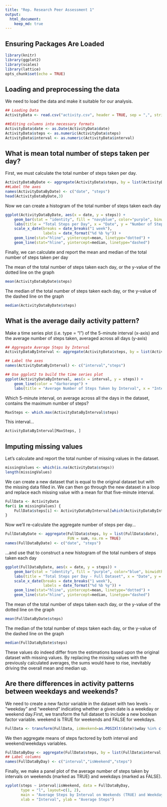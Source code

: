 ```yaml
---
title: "Rep. Research Peer Assessment 1"
output: 
  html_document:
    keep_md: true
---
```


## Ensuring Packages Are Loaded
```r
library(knitr)
library(ggplot2)
library(scales)
library(lattice)
opts_chunk$set(echo = TRUE)
```

## Loading and preprocessing the data
  We need to load the data and make it suitable for our analysis. 
```r
## Loading Data
ActivityData <- read.csv("activity.csv", header = TRUE, sep = ",", stringsAsFactors = FALSE)

##Editing columns into necessary formats
ActivityData$date <- as.Date(ActivityData$date)
ActivityData$steps <- as.numeric(ActivityData$steps)
ActivityData$interval <- as.numeric(ActivityData$interval)
```

## What is mean total number of steps taken per day?
  First, we must calculate the total number of steps taken per day.
```r
ActivityDataByDate <- aggregate(ActivityData$steps, by = list(ActivityData$date),FUN = sum, na.rm = TRUE)
##Label the axes
names(ActivityDataByDate) <- c("date", "steps")
head(ActivityDataByDate,3)
```
  Now we can create a histogram of the total number of steps taken each day
```r
ggplot(ActivityDataByDate, aes(x = date, y = steps)) + 
    geom_bar(stat = "identity", fill = "navyblue", color="purple", binwidth = 2000) + 
    labs(title = "Total Steps per Day", x = "Date", y = "Number of Steps") +
    scale_x_date(breaks = date_breaks("1 week"),
                 labels = date_format("%d %b %y")) +
    geom_line(stat="hline", yintercept=mean, linetype="dotted") +
    geom_line(stat="hline", yintercept=median, linetype="dashed")
```
  
  Finally, we can calculate and report the mean and median of the total number of steps taken per day

  The mean of the total number of steps taken each day, or the y-value of the dotted line on the graph
```r
mean(ActivityDataByDate$steps)
```

  The median of the total number of steps taken each day, or the y-value of the dashed line on the graph
```r
median(ActivityDataByDate$steps)
```

## What is the average daily activity pattern?

  Make a time series plot (i.e. type = "l") of the 5-minute interval (x-axis) and the average number of steps taken, averaged across all days (y-axis)
```r
## Aggregate Average Steps by Interval
ActivityDataByInterval <- aggregate(ActivityData$steps, by = list(ActivityData$interval),FUN = mean, na.rm = TRUE)

## Label the axes
names(ActivityDataByInterval) <- c("interval","steps")

## Use ggplot2 to build the time series plot
ggplot(ActivityDataByInterval, aes(x = interval, y = steps)) + 
    geom_line(color = "darkorange") + 
    labs(title = "Average Number of Steps Taken by Interval", x = "Interval", y = "Number of Steps")
```
  
  Which 5-minute interval, on average across all the days in the dataset, contains the maximum number of steps?
```r
MaxSteps <- which.max(ActivityDataByInterval$steps)
```
  This interval...
```r
ActivityDataByInterval[MaxSteps, ]
```

## Imputing missing values
  
  Let's calculate and report the total number of missing values in the dataset.
```r
missingValues <- which(is.na(ActivityData$steps))
length(missingValues)
```
  
  We can create a new dataset that is equal to the original dataset but with the missing data filled in. We can then go through the new dataset in a loop and replace each missing value with a mean for that five-minute interval.
```r
FullData <- ActivityData
for(i in missingValues) {
    FullData$steps[i] <- ActivityDataByInterval[which(ActivityDataByInterval$interval == FullData[i, "interval"]), "steps"]
}
```
  
  Now we'll re-calculate the aggregate number of steps per day...
```r
FullDataByDate <- aggregate(FullData$steps, by = list(FullData$date),
                            FUN = sum, na.rm = TRUE)
names(FullDataByDate) <- c("date", "steps")
```
  ...and use that to construct a new histogram of the total numbers of steps taken each day
```r
ggplot(FullDataByDate, aes(x = date, y = steps)) + 
    geom_bar(stat = "identity", fill = "purple", color="blue", binwidth = 2000) + 
    labs(title = "Total Steps per Day - Full Dataset", x = "Date", y = "Number of Steps") +
    scale_x_date(breaks = date_breaks("1 week"),
                 labels = date_format("%d %b %y")) +
    geom_line(stat="hline", yintercept=mean, linetype="dotted") +
    geom_line(stat="hline", yintercept=median, linetype="dashed")
```
 
  The mean of the total number of steps taken each day, or the y-value of the dotted line on the graph
```r
mean(FullDataByDate$steps)
```

  The median of the total number of steps taken each day, or the y-value of the dashed line on the graph
```r
median(FullDataByDate$steps)
```
  These values do indeed differ from the estimations based upon the original dataset with missing values. By replacing the missing values with the previously calculated averages, the sums would have to rise, inevitably driving the overall mean and median up.
  
## Are there differences in activity patterns between weekdays and weekends?

  We need to create a new factor variable in the dataset with two levels - "weekday" and "weekend" indicating whether a given date is a weekday or weekend day.First, we transform the full dataset to include a new boolean factor variable. weekend is TRUE for weekends and FALSE for weekdays.
```r
FullData <- transform(FullData, isWeekend=as.POSIXlt(date)$wday %in% c(0, 6))
```
   We then aggregate means of steps factored by both interval and weekend/weekdays variables.
```r
FullDataByDay <- aggregate(FullData$steps, by = list(FullData$interval, FullData$isWeekend), FUN = mean)
## Label columns
names(FullDataByDay) <- c("interval","isWeekend","steps")
```
  Finally, we make a panel plot of the average number of steps taken by intervals on weekends (marked as TRUE) and weekdays (marked as FALSE).
```r
xyplot(steps ~ interval|isWeekend, data = FullDataByDay,
       type = "l", layout=c(1, 2),
       main = "Average Steps by Interval on Weekends (TRUE) and Weekdays (FALSE)",
       xlab = "Interval", ylab = "Average Steps")
```
